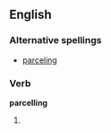 ==English==

===Alternative spellings===
*[[parceling]] 
===Verb===
'''parcelling'''

# {{UK}} {{present participle of|[[parcel]]}}